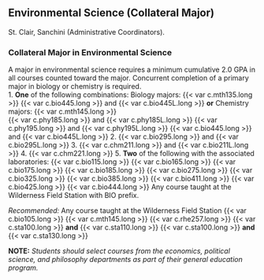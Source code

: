 ## Environmental Science (Collateral Major)
St. Clair, Sanchini (Administrative Coordinators).

### Collateral Major in Environmental Science
A major in environmental science requires a minimum cumulative 2.0 GPA in all courses counted toward the major. 
Concurrent completion of a primary major in biology or chemistry is required.  
1. **One** of the following combinations:
Biology majors:
	{{< var c.mth135.long >}}
	{{< var c.bio445.long >}} and {{< var c.bio445L.long >}}
	**or**
Chemistry majors:
	{{< var c.mth145.long >}}	
	{{< var c.phy185.long >}} and {{< var c.phy185L.long >}}
	{{< var c.phy195.long >}} and {{< var c.phy195L.long >}}
	{{< var c.bio445.long >}} and {{< var c.bio445L.long >}}
2. {{< var c.bio295.long >}} and {{< var c.bio295L.long >}}
3. {{< var c.chm211.long >}} and {{< var c.bio211L.long >}}
4. {{< var c.chm221.long >}}
5. **Two** of the following with the associated laboratories:
	{{< var c.bio115.long >}}
	{{< var c.bio165.long >}}
	{{< var c.bio175.long >}}
	{{< var c.bio185.long >}}
	{{< var c.bio275.long >}}
	{{< var c.bio325.long >}}
	{{< var c.bio385.long >}}
	{{< var c.bio411.long >}}
	{{< var c.bio425.long >}}
	{{< var c.bio444.long >}}
Any course taught at the Wilderness Field Station with BIO prefix.

*Recommended:*
Any course taught at the Wilderness Field Station
	{{< var c.bio105.long >}}
	{{< var c.mth145.long >}}
	{{< var c.rhe257.long >}}
	{{< var c.sta100.long >}} **and** {{< var c.sta110.long >}}
	{{< var c.sta100.long >}} **and** {{< var c.sta130.long >}}

**NOTE:**  *Students should select courses from the economics, political science, and philosophy departments as part of their general education program.*





